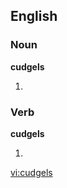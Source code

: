 ==English==

===Noun===
'''cudgels'''

# {{plural of|[[cudgel]]}}


===Verb===
'''cudgels'''

# {{third-person singular of|[[cudgel]]}}

[[vi:cudgels]]